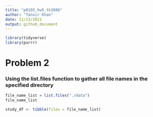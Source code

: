 ```yaml
---
title: "p8105_hw5_tk2886"
author: "Tanvir Khan"
date: 11/13/2021
output: github_document
---
```


```r
library(tidyverse)
library(purrr)
```


# Problem 2 

### Using the list.files function to gather all file names in the specified directory
```r
file_name_list = list.files("./data")
file_name_list

study_df <- tibble(files = file_name_list)
```




